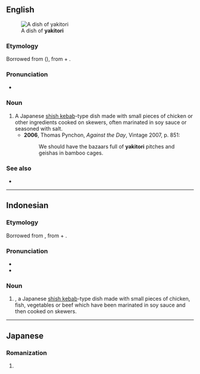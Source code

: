 ==English==
[[File:Typical yakitori 001.jpg|thumb|A dish of '''yakitori''']]

===Etymology===
Borrowed from {{bor|en|ja|焼き鳥}} ({{m|ja|やきとり}}), from {{m|ja|焼き|tr=yaki|t=grilled, toasted}} + {{m|ja|鳥|tr=tori|t=bird}}.

===Pronunciation===
* {{IPA|/jækɪˈtɔəɹi/|lang=en}}

===Noun===
{{en-noun|~|yakitori|yakitoris}}

# A Japanese [[shish kebab]]-type dish made with small pieces of chicken or other ingredients cooked on skewers, often marinated in soy sauce or seasoned with salt.
#* '''2006''', Thomas Pynchon, ''Against the Day'', Vintage 2007, p. 851:
#*: We should have the bazaars full of '''yakitori''' pitches and geishas in bamboo cages.

===See also===
* {{l|en|kushiyaki}}

----

==Indonesian==
{{wikipedia|lang=id}}

===Etymology===
Borrowed from {{bor|id|ja|焼き鳥|tr=[[やきとり]], yakitori|}}, from {{m|ja|焼き|tr=yaki|t=grilled, toasted}} + {{m|ja|鳥|tr=tori|t=bird}}.

===Pronunciation===
* {{IPA|/ja.ki.to.ri/|lang=id}}
* {{hyphenation|ya|ki|to|ri|lang=id}}

===Noun===
{{id-noun|}}
# {{lang|en|yakitori}}, a Japanese [[shish kebab]]-type dish made with small pieces of chicken, fish, vegetables or beef which have been marinated in soy sauce and then cooked on skewers.
----

==Japanese==

===Romanization===
{{ja-romaji}}

# {{ja-romanization of|やきとり}}